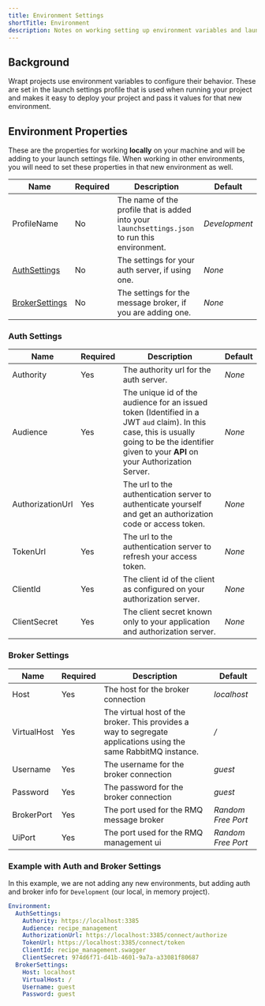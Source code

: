 ```yaml
---
title: Environment Settings
shortTitle: Environment
description: Notes on working setting up environment variables and launch settings in your project.
---
```


## Background

Wrapt projects use environment variables to configure their behavior. These are set in the launch settings profile that is used
when running your project and makes it easy to deploy your project and pass it values for that new environment.

## Environment Properties

These are the properties for working **locally** on your machine and will be adding to your launch settings file. When working in other
environments, you will need to set these properties in that new environment as well.

| Name                                                | Required | Description                                                                                    | Default       |
| --------------------------------------------------- | -------- | ---------------------------------------------------------------------------------------------- | ------------- |
| ProfileName                                         | No       | The name of the profile that is added into your `launchsettings.json` to run this environment. | _Development_ |
| [AuthSettings](/docs/environment#auth-settings)     | No       | The settings for your auth server, if using one.                                               | _None_        |
| [BrokerSettings](/docs/environment#broker-settings) | No       | The settings for the message broker, if you are adding one.                                    | _None_        |

### Auth Settings

| Name             | Required | Description                                                                                                                                                                                       | Default |
| ---------------- | -------- | ------------------------------------------------------------------------------------------------------------------------------------------------------------------------------------------------- | ------- |
| Authority        | Yes      | The authority url for the auth server.                                                                                                                                                            | _None_  |
| Audience         | Yes      | The unique id of the audience for an issued token (Identified in a JWT `aud` claim). In this case, this is usually going to be the identifier given to your **API** on your Authorization Server. | _None_  |
| AuthorizationUrl | Yes      | The url to the authentication server to authenticate yourself and get an authorization code or access token.                                                                                      | _None_  |
| TokenUrl         | Yes      | The url to the authentication server to refresh your access token.                                                                                                                                | _None_  |
| ClientId         | Yes      | The client id of the client as configured on your authorization server.                                                                                                                           | _None_  |
| ClientSecret     | Yes      | The client secret known only to your application and authorization server.                                                                                                                        | _None_  |

### Broker Settings

| Name        | Required | Description                                                                                                     | Default            |
| ----------- | -------- | --------------------------------------------------------------------------------------------------------------- | ------------------ |
| Host        | Yes      | The host for the broker connection                                                                              | _localhost_        |
| VirtualHost | Yes      | The virtual host of the broker. This provides a way to segregate applications using the same RabbitMQ instance. | _/_                |
| Username    | Yes      | The username for the broker connection                                                                          | _guest_            |
| Password    | Yes      | The password for the broker connection                                                                          | _guest_            |
| BrokerPort  | Yes      | The port used for the RMQ message broker                                                                        | _Random Free Port_ |
| UiPort      | Yes      | The port used for the RMQ management ui                                                                         | _Random Free Port_ |

### Example with Auth and Broker Settings

In this example, we are not adding any new environments, but adding auth and broker info for `Development` (our local, in memory project).

```yaml
Environment:
  AuthSettings:
    Authority: https://localhost:3385
    Audience: recipe_management
    AuthorizationUrl: https://localhost:3385/connect/authorize
    TokenUrl: https://localhost:3385/connect/token
    ClientId: recipe_management.swagger
    ClientSecret: 974d6f71-d41b-4601-9a7a-a33081f80687
  BrokerSettings:
    Host: localhost
    VirtualHost: /
    Username: guest
    Password: guest
```

<!-- > At the moment, if you are connecting to anything outside of development, you may need to make some tweaks to include SSL and a port. For example, this CloudAMQP connection:

```csharp
cfg.Host("baboon.rmq.cloudamqp.com", 8983, "kalvak", h =>
{
    h.Username("kalvak:kalvak");
    h.Password("supersecretpassword");

    h.UseSsl(s =>
    {
        s.Protocol = SslProtocols.Tls12;
    });
});

``` -->
